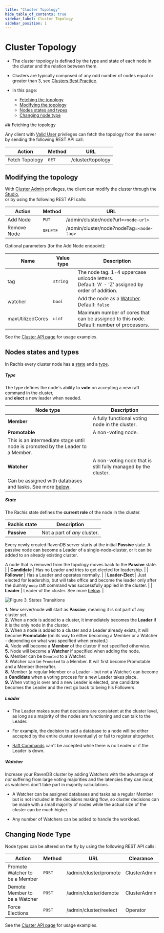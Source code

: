 ```yaml
---
title: "Cluster Topology"
hide_table_of_contents: true
sidebar_label: Cluster Topology
sidebar_position: 1
---
```



# Cluster Topology
<Admonition type="note" title="Note">

* The cluster topology is defined by the type and state of each node in the cluster and the relation between them.  

* Clusters are typically composed of any odd number of nodes equal or greater than 3, see [Clusters Best Practice](../../../server/clustering/cluster-best-practice-and-configuration.mdx).  

* In this page:
    * [Fetching the topology](../../../server/clustering/rachis/cluster-topology.mdx#fetching-the-topology)
    * [Modifying the topology](../../../server/clustering/rachis/cluster-topology.mdx#modifying-the-topology)
    * [Nodes states and types](../../../server/clustering/rachis/cluster-topology.mdx#nodes-states-and-types)
    * [Changing node type](../../../server/clustering/rachis/cluster-topology.mdx#changing-node-type)  

</Admonition>
## Fetching the topology

Any client with [Valid User](../../security/authorization/security-clearance-and-permissions.mdx#user) privileges can fetch the topology from the server
by sending the following REST API call:

| Action         | Method   | URL               |
|----------------|----------|-------------------|
| Fetch Topology | `GET`    | /cluster/topology |



## Modifying the topology

With [Cluster Admin](../../../server/security/authorization/security-clearance-and-permissions.mdx#cluster-admin) privileges, 
the client can modify the cluster through the [Studio](../../../studio/cluster/cluster-view.mdx#cluster-view-operations),  
or by using the following REST API calls:  

| Action      | Method   | URL                                      |
|-------------|----------|------------------------------------------|
| Add Node    | `PUT`    | /admin/cluster/node?url=`<node-url>`     |
| Remove Node | `DELETE` | /admin/cluster/node?nodeTag=`<node-tag>` |

Optional parameters (for the Add Node endpoint):

| Name             | Value type   | Description                                                                                                  |
|------------------|--------------|--------------------------------------------------------------------------------------------------------------|
| tag              | `string`     | The node tag. 1-4 uppercase unicode letters.<br/>Default: 'A' - 'Z' assigned by order of addition.            |
| watcher          | `bool`       | Add the node as a [Watcher](../../../server/clustering/rachis/cluster-topology.mdx#watcher).<br/>Default: `false` |
| maxUtilizedCores | `uint`       | Maximum number of cores that can be assigned to this node.<br/>Default: number of processors.                 |

See the [Cluster API page](../../../server/clustering/cluster-api.mdx) for usage examples.



## Nodes states and types

In Rachis every cluster node has a [state](../../../server/clustering/rachis/cluster-topology.mdx#state) and a [type](../../../server/clustering/rachis/cluster-topology.mdx#type).  

<Admonition type="note" title="Note">

##### Type
The type defines the node's ability to **vote** on accepting a new raft command in the cluster,  
and **elect** a new leader when needed.  

| Node type      | Description                                                                                                                                                                                |
|----------------|--------------------------------------------------------------------------------------------------------------------------------------------------------------------------------------------|
| **Member**     | A fully functional voting node in the cluster.                                                                                                                                             |
| **Promotable** | A non-voting node. 
This is an intermediate stage until node is promoted by the Leader to a Member.                                                                                    |
| **Watcher**    | A non-voting node that is still fully managed by the cluster. 
Can be assigned with databases and tasks. See more [below](../../../server/clustering/rachis/cluster-topology.mdx#watcher). |

</Admonition>

<Admonition type="note" title="Note">

##### State
The Rachis state defines the **current role** of the node in the cluster.

| Rachis state     | Description                                                                                                                                                                                                                                                                                                                      |
|------------------|----------------------------------------------------------------------------------------------------------------------------------------------------------------------------------------------------------------------------------------------------------------------------------------------------------------------------------|
| **Passive**      | Not a part of _any_ cluster.

Every newly created RavenDB server starts at the initial **Passive** state.
A passive node can become a Leader of a single-node-cluster,
or it can be added to an already existing cluster.

A node that is removed from the topology moves back to the **Passive** state. |
| **Candidate**    | Has no Leader and tries to get elected for leadership.                                                                                                                                                                                                                                                                           |
| **Follower**     | Has a Leader and operates normally.                                                                                                                                                                                                                                                                                              |
| **Leader-Elect** | Just elected for leadership, but will take office and become the leader only after the dummy `noop` raft command was successfully applied in the cluster.                                                                                                                                                                        |
| **Leader**       | Leader of the cluster. See more [below](../../../server/clustering/rachis/cluster-topology.mdx#leader).                                                                                                                                                                                                                              |

</Admonition>

<Admonition type="note" title="Note">

![Figure 3. States Transitions](./assets/cluster-states.png)

**1.** New server/node will start as **Passive**, meaning it is _not_ part of any cluster yet.  
**2.** When a node is added to a cluster, it immediately becomes the **Leader** if it is the only node in the cluster.  
**3.** When a node is added to a cluster and a Leader already exists, it will become **Promotable** (on its way to either becoming a Member or a Watcher - depending on what was specified when created.)  
**4.** Node will become a **Member** of the cluster if not specified otherwise.  
**5.** Node will become a **Watcher** if specified when adding the node.  
**6.** Member can be `Demoted` to a Watcher.  
**7.** Watcher can be `Promoted` to a Member. It will first become Promotable and a Member thereafter.  
**8.** Member (a regular Member or a Leader - but not a Watcher) can become a **Candidate** when a voting process for a new Leader takes place.  
**9.** When voting is over and a new Leader is elected, one candidate becomes the Leader and the rest go back to being his Followers.  

</Admonition>

<Admonition type="note" title="Note">

##### Leader
* The Leader makes sure that decisions are consistent at the cluster level, as long as a majority of the nodes are functioning and can talk to the Leader.  

* For example, the decision to add a database to a node will be either accepted by the entire cluster (eventually) or fail to register altogether.  

* [Raft Commands](../../../server/clustering/rachis/consensus-operations.mdx#raft-commands-implementation-details) can't be accepted while there is no Leader or if the Leader is down.  

</Admonition>

<Admonition type="note" title="Note">

##### Watcher
Increase your RavenDB cluster by adding Watchers with the advantage of _not_ suffering from large voting majorities and the latencies they can incur, 
as watchers don't take part in majority calculations.  

* A Watcher can be assigned databases and tasks as a regular Member but is not included in the decisions making flow,
  so cluster decisions can be made with a small majority of nodes while the actual size of the cluster can be much higher.  

* Any number of Watchers can be added to handle the workload.  

</Admonition>



## Changing Node Type

Node types can be altered on the fly by using the following REST API calls:

| Action                         | Method  | URL                    | Clearance    |
|--------------------------------|---------|------------------------|--------------|
| Promote Watcher to be a Member | `POST`  | /admin/cluster/promote | ClusterAdmin |
| Demote Member to be a Watcher  | `POST`  | /admin/cluster/demote  | ClusterAdmin |
| Force Elections                | `POST`  | /admin/cluster/reelect | Operator     |

See the [Cluster API page](../../../server/clustering/cluster-api.mdx) for usage examples.


